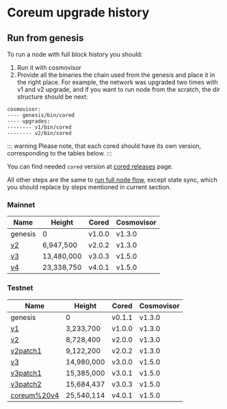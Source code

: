 # Coreum upgrade history

## Run from genesis

To run a node with full block history you should:

1. Run it with cosmovisor
2. Provide all the binaries the chain used from the genesis and place it in the right place.
   For example, the network was upgraded two times with v1 and v2 upgrade,
   and if you want to run node from the scratch, the dir structure should be next:

```
cosmovisor:
---- genesis/bin/cored
---- upgrades:
-------- v1/bin/cored
-------- v2/bin/cored
```

::: warning
Please note, that each cored should have its own version, corresponding to the tables below.
:::

You can find needed `cored` version
at <a href="https://github.com/CoreumFoundation/coreum/releases" target="_blank" rel="noopener noreferrer" className="text-[#25D695] hover:opacity-80 text-base font-bold">
cored releases</a> page.

All other steps are the same
to <a href="/docs/become-validator/run-full-node" className="text-[#25D695] hover:opacity-80 text-base font-bold">run
full node flow</a>, except state sync, which you should replace by steps mentioned in current section.

### Mainnet

| Name                                                                                                                                                                       | Height     | Cored  | Cosmovisor |
|----------------------------------------------------------------------------------------------------------------------------------------------------------------------------|------------|--------|------------|
| genesis                                                                                                                                                                    | 0          | v1.0.0 | v1.3.0     |
| <a href="https://explorer.coreum.com/coreum/proposals/5" target="_blank" rel="noopener noreferrer" className="text-[#25D695] hover:opacity-80 text-base font-bold">v2</a>  | 6,947,500  | v2.0.2 | v1.3.0     |
| <a href="https://explorer.coreum.com/coreum/proposals/8" target="_blank" rel="noopener noreferrer" className="text-[#25D695] hover:opacity-80 text-base font-bold">v3</a>  | 13,480,000 | v3.0.3 | v1.5.0     |
| <a href="https://explorer.coreum.com/coreum/proposals/11" target="_blank" rel="noopener noreferrer" className="text-[#25D695] hover:opacity-80 text-base font-bold">v4</a> | 23,338,750 | v4.0.1 | v1.5.0     |

### Testnet

| Name                                                                                                                                                                                          | Height     | Cored  | Cosmovisor |
|-----------------------------------------------------------------------------------------------------------------------------------------------------------------------------------------------|------------|--------|------------|
| genesis                                                                                                                                                                                       | 0          | v0.1.1 | v1.3.0     |
| <a href="https://explorer.testnet-1.coreum.dev/coreum/proposals/3" target="_blank" rel="noopener noreferrer" className="text-[#25D695] hover:opacity-80 text-base font-bold">v1</a>           | 3,233,700  | v1.0.0 | v1.3.0     |
| <a href="https://explorer.testnet-1.coreum.dev/coreum/proposals/13" target="_blank" rel="noopener noreferrer" className="text-[#25D695] hover:opacity-80 text-base font-bold">v2</a>          | 8,728,400  | v2.0.0 | v1.3.0     |
| <a href="https://explorer.testnet-1.coreum.dev/coreum/proposals/15" target="_blank" rel="noopener noreferrer" className="text-[#25D695] hover:opacity-80 text-base font-bold">v2patch1</a>    | 9,122,200  | v2.0.2 | v1.3.0     |
| <a href="https://explorer.testnet-1.coreum.dev/coreum/proposals/23" target="_blank" rel="noopener noreferrer" className="text-[#25D695] hover:opacity-80 text-base font-bold">v3</a>          | 14,980,000 | v3.0.0 | v1.5.0     |
| <a href="https://explorer.testnet-1.coreum.dev/coreum/proposals/24" target="_blank" rel="noopener noreferrer" className="text-[#25D695] hover:opacity-80 text-base font-bold">v3patch1</a>    | 15,385,000 | v3.0.1 | v1.5.0     |
| <a href="https://explorer.testnet-1.coreum.dev/coreum/proposals/25" target="_blank" rel="noopener noreferrer" className="text-[#25D695] hover:opacity-80 text-base font-bold">v3patch2</a>    | 15,684,437 | v3.0.3 | v1.5.0     |
| <a href="https://explorer.testnet-1.coreum.dev/coreum/proposals/38" target="_blank" rel="noopener noreferrer" className="text-[#25D695] hover:opacity-80 text-base font-bold">coreum%20v4</a> | 25,540,114 | v4.0.1 | v1.5.0     |
